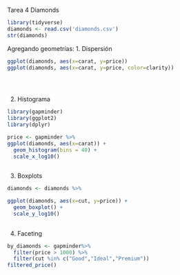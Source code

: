 Tarea 4
Diamonds

```{r}
library(tidyverse)
diamonds <- read.csv('diamonds.csv')
str(diamonds)

```
Agregando geometrías:
1. Dispersión

```{r}
ggplot(diamonds, aes(x=carat, y=price))
ggplot(diamonds, aes(x=carat, y=price, color=clarity))


  
```
2. Histograma

```{r}
library(gapminder)
library(ggplot2)
library(dplyr)

price <- gapminder %>%
ggplot(diamonds, aes(x=carat)) +
  geom_histogram(bins = 40) +
  scale_x_log10()
  
```
3. Boxplots

```{r}
diamonds <- diamonds %>%

ggplot(diamonds, aes(x=cut, y=price)) +
  geom_boxplot() +
  scale_y_log10()
  
```
4. Faceting

```{r}
by_diamonds <- gapminder%>%
  filter(price > 1000) %>%
  filter(cut %in% c("Good","Ideal","Premium"))
filtered_price()
```


